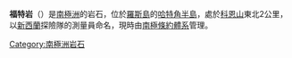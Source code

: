 {{Unreferenced|time=2017-09-26T11:22:34+00:00}}
'''福特岩'''（{{lang-en|Ford Rock}}）是[[南極洲|南極洲]]的岩石，位於[[羅斯島|羅斯島]]的[[哈特角半島|哈特角半島]]，處於[[科恩山|科恩山]]東北2公里，以[[新西蘭|新西蘭]]探險隊的測量員命名，現時由[[南極條約體系|南極條約體系]]管理。

{{coord|77|46|S|166|54|E|source:GNIS|display=title}}

{{DEFAULTSORT:Ford Rock}}
[[Category:南極洲岩石|Category:南極洲岩石]]


{{RossIsland-geo-stub}}